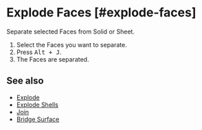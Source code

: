 
# Explode Faces [#explode-faces]

<Reference shortcut="" command="Explode Faces" button="" />

Separate selected Faces from Solid or Sheet.

1. Select the Faces you want to separate.
2. Press <kbd>Alt + J</kbd>.
3. The Faces are separated.

## See also
- [Explode](./explode)
- [Explode Shells](./explode-shells)
- [Join](./join)
- [Bridge Surface](./bridge-surface)

